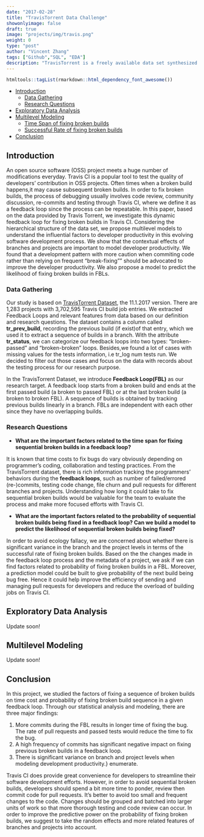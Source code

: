 ```yaml
---
date: "2017-02-28"
title: "TravisTorrent Data Challenge"
showonlyimage: false
draft: true
image: "projects/img/travis.png"
weight: 0
type: "post"
author: "Vincent Zhang"
tags: ["Github","SQL", "EDA"]
description: "TravisTorrent is a freely available data set synthesized from Travis CI and GitHub, which is used as a data mining challenge from The International Conference on Mining Software Repositories(MSR)."
---
```


```r
htmltools::tagList(rmarkdown::html_dependency_font_awesome())
```

-   [Introduction](#introduction)
    -   [Data Gathering](#data-gathering)
    -   [Research Questions](#research-question)
-   [Exploratory Data Analysis](#exploratory-data-analysis)
-   [Multilevel Modeling](#multilevel-modeling)
    -   [Time Span of fixing broken builds](#time-span-of-fixing-broken-builds)
    -   [Successful Rate of fixing broken builds](#successful-rate-of-fixing-broken-builds)
-   [Conclusion](#conclusion)

## Introduction

An open source software (OSS) project meets a huge number of modifications everyday. Travis CI is a popular tool to test the quality of developers' contribution in OSS projects. Often times when a broken build happens,it may cause subsequent broken builds. In order to fix broken builds, the process of debugging usually involves code review, community discussion, re-commits and testing through Travis CI, where we define it as a feedback loop since the process can be repeatable. In this paper, based on the data provided by Travis Torrent, we investigate this dynamic feedback loop for fixing broken builds in Travis CI. Considering the hierarchical structure of the data set, we propose multilevel models to understand the influential factors to developer productivity in this evolving software development process. We show that the contextual effects of branches and projects are important to model developer productivity. We found that a development pattern with more caution when commiting code rather than relying on frequent "break-fixing"" should be advocated to improve the developer productivity. We also propose a model to predict the likelihood of fixing broken builds in FBLs.


### Data Gathering
Our study is based on [TravisTorrent Dataset](https://travistorrent.testroots.org/page_dataformat/), the 11.1.2017 version. There are 1,283 projects with 3,702,595 Travis CI build job entries. We extracted Feedback Loops and relevant features from data based on our definition and research questions. The dataset contains a column called __tr_prev_build__, recording the previous build (if exist)of that entry, which we used it to extract a sequence of builds in a branch. With the attribute __tr_status__, we can categorize our feedback loops into two types: "broken-passed" and "broken-broken" loops. Besides,we found a lot of cases with missing values for the tests information, i.e tr_log num tests run. We decided to filter out those cases and focus on the data with records about the testing process for our research purpose. 

In the TravisTorrent Dataset, we introduce __Feedback Loop(FBL)__ as our research target. A feedback loop starts from a broken build and ends at the first passed build (a broken to passed FBL) or at the last broken build (a broken to broken FBL). A sequence of builds is obtained by tracking previous builds linearly in a branch. FBLs are independent with each other since they have no overlapping builds. 

### Research Questions
- __What are the important factors related to the time span for fixing sequential broken builds in a feedback loop?__

It is known that time costs to fix bugs do vary obviously depending on programmer's coding, collaboration and testing practices. From the TravisTorrent dataset, there is rich information tracking the programmers' behaviors during the __feedback loops__, such as number of failed/errored (re-)commits, testing code change, file churn and pull requests for different branches and projects. Understanding how long it could take to fix sequential broken builds would be valuable for the team to evaluate the process and make more focused efforts with Travis CI.

-  __What are the important factors related to the probability of sequential broken builds being fixed in a feedback loop? Can we build a model to predict the likelihood of sequential broken builds being fixed?__

In order to avoid ecology fallacy, we are concerned about whether there is significant variance in the branch and the project levels in terms of the successful rate of fixing broken builds. Based on the the changes made in the feedback loop process and the metadata of a project, we ask if we can find factors related to probability of fixing broken builds in a FBL. Moreover, a prediction model could be built to give probability of the next build being bug free. Hence it could help improve the efficiency of sending and managing pull requests for developers and reduce the overload of building jobs on Travis CI.

## Exploratory Data Analysis
Update soon!

## Multilevel Modeling
Update soon!

## Conclusion
In this project, we studied the factors of fixing a sequence of broken builds on time cost and probability of fixing broken build sequence in a given feedback loop. Through our statistical analysis and modeling, there are three major findings:

1. More commits during the FBL results in longer time of fixing the bug. The rate of pull requests and passed tests would reduce the time to fix the bug.
2. A high frequency of commits has significant negative impact on fixing  previous broken builds in a feedback loop.
3. There is significant variance on branch and project levels when modeling  development productivity.}
enumerate.

Travis CI does provide great convenience for developers to streamline their software development efforts. However, in order to avoid sequential broken builds, developers should spend a bit more time to ponder, review then commit code for pull requests. It's better to avoid too small and frequent changes to the code. Changes should be grouped and batched into larger units of work so that more thorough testing and code review can occur. In order to improve the predictive power on the probability of fixing broken builds, we suggest to take the random effects and more related features of branches and projects into account.